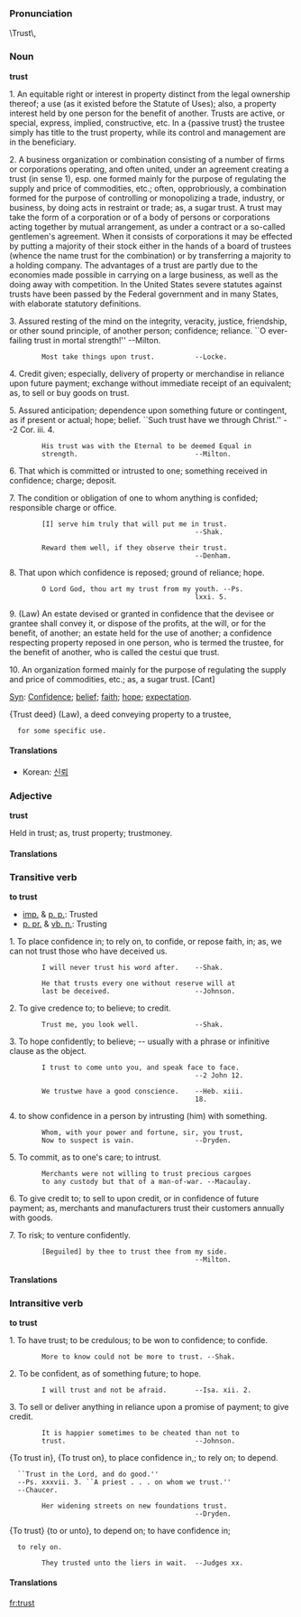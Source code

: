 === Pronunciation ===
\Trust\, 
===Noun===
'''trust'''

1. An equitable right or interest in property distinct from the legal ownership thereof; a use (as it existed before the Statute of Uses); also, a property interest held by one person for the benefit of another. Trusts are active, or special, express, implied, constructive, etc. In a {passive trust} the trustee simply has title to the trust property, while its control and management are in the beneficiary.

2. A business organization or combination consisting of a number of firms or corporations operating, and often united, under an agreement creating a trust (in sense 1), esp. one formed mainly for the purpose of regulating the supply and price of commodities, etc.; often, opprobriously, a combination formed for the purpose of controlling or monopolizing a trade, industry, or business, by doing acts in restraint or trade; as, a sugar trust. A trust may take the form of a corporation or of a body of persons or corporations acting together by mutual arrangement, as under a contract or a so-called gentlemen's agreement. When it consists of corporations it may be effected by putting a majority of their stock either in the hands of a board of trustees (whence the name trust for the combination) or by transferring a majority to a holding company. The advantages of a trust are partly due to the economies made possible in carrying    on a large business, as well as the doing away with competition. In the United States severe statutes against trusts have been passed by the Federal government and in  many States, with elaborate statutory definitions.

3. Assured resting of the mind on the integrity, veracity, justice, friendship, or other sound principle, of another person; confidence; reliance. ``O ever-failing trust in mortal strength!'' --Milton.

         Most take things upon trust.          --Locke.

4. Credit given; especially, delivery of property or merchandise in reliance upon future payment; exchange without immediate receipt of an equivalent; as, to sell or buy goods on trust.

5. Assured anticipation; dependence upon something future or contingent, as if present or actual; hope; belief. ``Such trust have we through Christ.'' --2 Cor. iii. 4.

         His trust was with the Eternal to be deemed Equal in
         strength.                             --Milton.

6. That which is committed or intrusted to one; something received in confidence; charge; deposit.

7. The condition or obligation of one to whom anything is confided; responsible charge or office.

         [I] serve him truly that will put me in trust.
                                               --Shak.

         Reward them well, if they observe their trust.
                                               --Denham.

8. That upon which confidence is reposed; ground of reliance; hope.

         O Lord God, thou art my trust from my youth. --Ps.
                                               lxxi. 5.

9. (Law) An estate devised or granted in confidence that the devisee or grantee shall convey it, or dispose of the profits, at the will, or for the benefit, of another; an estate held for the use of another; a confidence respecting property reposed in one person, who is termed the trustee, for the benefit of another, who is called the cestui que trust.

10. An organization formed mainly for the purpose of regulating the supply and price of commodities, etc.; as, a sugar trust. [Cant]

[[Syn]]: [[Confidence]]; [[belief]]; [[faith]]; [[hope]]; [[expectation]].

{Trust deed} (Law), a deed conveying property to a trustee,
   for some specific use.

====Translations====
*Korean: [[신뢰]]

=== Adjective ===
'''trust'''

Held in trust; as, trust property; trustmoney.

====Translations====

=== Transitive verb ===
'''to trust'''

*[[imp.]] & [[p. p.]]: Trusted
*[[p. pr.]] & [[vb. n.]]: Trusting

1. To place confidence in; to rely on, to confide, or repose faith, in; as, we can not trust those who have deceived us.

         I will never trust his word after.    --Shak.

         He that trusts every one without reserve will at
         last be deceived.                     --Johnson.

2. To give credence to; to believe; to credit.

         Trust me, you look well.              --Shak.

3. To hope confidently; to believe; -- usually with a phrase or infinitive clause as the object.

         I trust to come unto you, and speak face to face.
                                               --2 John 12.

         We trustwe have a good conscience.    --Heb. xiii.
                                               18.

4. to show confidence in a person by intrusting (him) with something.

         Whom, with your power and fortune, sir, you trust,
         Now to suspect is vain.               --Dryden.

5. To commit, as to one's care; to intrust.

         Merchants were not willing to trust precious cargoes
         to any custody but that of a man-of-war. --Macaulay.

6. To give credit to; to sell to upon credit, or in confidence of future payment; as, merchants and manufacturers trust their customers annually with goods.

7. To risk; to venture confidently.

         [Beguiled] by thee to trust thee from my side.
                                               --Milton.
====Translations====

=== Intransitive verb ===
'''to trust'''

1. To have trust; to be credulous; to be won to confidence; to confide.

         More to know could not be more to trust. --Shak.

2. To be confident, as of something future; to hope.

         I will trust and not be afraid.       --Isa. xii. 2.

3. To sell or deliver anything in reliance upon a promise of payment; to give credit.

         It is happier sometimes to be cheated than not to
         trust.                                --Johnson.

{To trust in}, {To trust on}, to place confidence in,; to rely on; to depend.
   ``Trust in the Lord, and do good.''
   --Ps. xxxvii. 3. ``A priest . . . on whom we trust.''
   --Chaucer.

         Her widening streets on new foundations trust.
                                               --Dryden.


{To trust} {to or unto}, to depend on; to have confidence in;
   to rely on.

         They trusted unto the liers in wait.  --Judges xx.

====Translations====

[[fr:trust]]